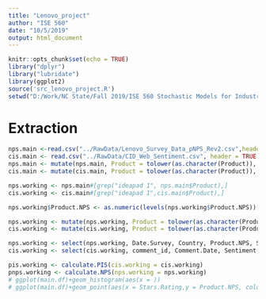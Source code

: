```yaml
---
title: "Lenovo_project"
author: "ISE 560"
date: "10/5/2019"
output: html_document
---
```


```r
knitr::opts_chunk$set(echo = TRUE)
library("dplyr")
library("lubridate")
library(ggplot2)
source('src_lenovo_project.R')
setwd("D:/Work/NC State/Fall 2019/ISE 560 Stochastic Models for Industrial Engineering/Lenovo Project")

```

# Extraction

```r
nps.main <-read.csv("../RawData/Lenovo_Survey_Data_pNPS_Rev2.csv",header = TRUE)
cis.main <- read.csv("../RawData/CID_Web_Sentiment.csv", header = TRUE)
nps.main <- mutate(nps.main, Product = tolower(as.character(Product)), Date.Survey = as.Date(Date.Survey, format = "%m/%d/%Y"))
cis.main <- mutate(cis.main, Product = tolower(as.character(Product)), Comment.Date = as.Date(Comment.Date, format = "%m/%d/%y"))

```

```r
nps.working <- nps.main#[grep("ideapad 1", nps.main$Product),]
cis.working <- cis.main#[grep("ideapad 1",cis.main$Product),]

nps.working$Product.NPS <- as.numeric(levels(nps.working$Product.NPS))[nps.working$Product.NPS]

nps.working <- mutate(nps.working, Product = tolower(as.character(Product)), Date.Survey = as.Date(Date.Survey, format = "%m/%d/%Y"))
cis.working <- mutate(cis.working, Product = tolower(as.character(Product)), Comment.Date = as.Date(Comment.Date, format = "%m/%d/%y"))

nps.working <- select(nps.working, Date.Survey, Country, Product.NPS, Segment, Product)
cis.working <- select(cis.working, comment_id, Comment.Date, Sentiment, Category, Stars.Rating, Business.Group, Product)

pis.working <- calculate.PIS(cis.working = cis.working)
pnps.working <- calculate.NPS(nps.working = nps.working)
# ggplot(main.df)+geom_histogram(aes(x = ))
# ggplot(main.df)+geom_point(aes(x = Stars.Rating,y = Product.NPS, color = ))+facet_wrap(Month~Segment)

```

